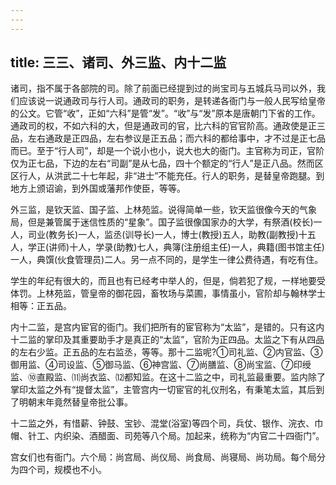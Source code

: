 ```yaml
---
---
---
```

title: 三三、诸司、外三监、内十二监
---



诸司，指不属于各部院的司。除了前面已经提到过的尚宝司与五城兵马司以外，我们应该说一说通政司与行人司。通政司的职务，是转递各衙门与一般人民写给皇帝的公文。它管“收”，正如“六科”是管“发”。“收”与“发”原本是唐朝门下省的工作。通政司的权，不如六科的大，但是通政司的官，比六科的官官阶高。通政使是正三品，左右通政是正四品，左右参议是正五品；而六科的都给事中，才不过是正七品而已。至于“行人司”，却是一个说小也小，说大也大的衙门。主官称为司正，官阶仅为正七品，下边的左右“司副”是从七品，四十个额定的“行人”是正八品。然而区区行人，从洪武二十七年起，非“进士”不能充任。行人的职务，是替皇帝跑腿。到地方上颁诏谕，到外国或藩邦作使臣，等等。

外三监，是钦天监、国子监、上林苑监。说得简单一些，钦天监很像今天的气象局，但是兼管属于迷信性质的“星象”。国子监很像国家办的大学，有祭酒(校长)一人，司业(教务长)一人，监丞(训导长)一人，博士(教授)五人，助教(副教授)十五人，学正(讲师)十人，学录(助教)七人，典簿(注册组主任)一人，典籍(图书馆主任)一人，典馔(伙食管理员)二人。另一点不同的，是学生一律公费待遇，有吃有住。

学生的年纪有很大的，而且也有已经考中举人的，但是，倘若犯了规，一样地要受体罚。上林苑监，管皇帝的御花园，畜牧场与菜圃，事情虽小，官阶却与翰林学士相等：正五品。

内十二监，是宫内宦官的衙门。我们把所有的宦官称为“太监”，是错的。只有这内十二监的掌印及其重要助手才是真正的“太监”，官阶为正四品。太监之下有从四品的左右少监。正五品的左右监丞，等等。那十二监呢?①司礼监、②内官监、③御用监、④司设监、⑤御马监、⑥神宫监、⑦尚膳监、⑧尚宝监、⑦印绶监、⑩直殿监、⑾尚衣监、⑿都知监。在这十二监之中，司礼监最重要。监内除了掌印太监之外有“提督太监”，主管宫内一切宦官的礼仪刑名，有秉笔太监，其后到了明朝末年竟然替皇帝批公事。

十二监之外，有惜薪、钟鼓、宝钞、混堂(浴室)等四个司，兵仗、银作、浣衣、巾帽、针工、内织染、酒醋面、司苑等八个局。加起来，统称为“内官二十四衙门”。

宫女们也有衙门。六个局：尚宫局、尚仪局、尚食局、尚寝局、尚功局。每个局分为四个司，规模也不小。